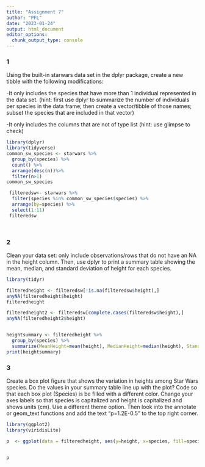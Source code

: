 ```yaml
---
title: "Assignment 7"
author: "PFL"
date: "2023-01-24"
output: html_document
editor_options: 
  chunk_output_type: console
---
```


### 1

Using the built-in starwars data set in the dplyr package, create a new tibble with the following modifications:

-It only includes the species that have more than 1 individual represented in the data set. (hint: first use dplyr to summarize the number of individuals per species in the data frame; then create a vector/tibble of those names; subset the species that are included in that vector)

-It only includes the columns that are not of type list (hint: use glimpse to check)

```r
library(dplyr)
library(tidyverse)
common_sw_species <- starwars %>%
  group_by(species) %>%
  count() %>%
  arrange(desc(n))%>%
  filter(n>1)
common_sw_species

 filteredsw<- starwars %>%
  filter(species %in% common_sw_species$species) %>%
  arrange(by=species) %>%
  select(1:11)
 filteredsw




```

### 2  
Clean your data set: only include observations/rows that do not have an NA in the height column. Then, use dplyr to print a summary table showing the mean, median, and standard deviation of height for each species.

```r
library(tidyr)

filteredheight <- filteredsw[!is.na(filteredsw$height),] 
anyNA(filteredheight$height)
filteredheight

filteredheight2 <- filteredsw[complete.cases(filteredsw$height),] 
anyNA(filteredheight2$height)


heightsummary <- filteredheight %>%
  group_by(species) %>%
  summarize(MeanHeight=mean(height), MedianHeight=median(height), StandardDeviation=sd(height))
print(heightsummary)


```

### 3  
Create a box plot figure that shows the variation in heights among Star Wars species. Do the values in your summary table line up with the plot? Code so that each box plot (Species) is be filled with a different color. Change your axes labels so that species is capitalized and height is capitalized and shows units (cm). Use a different theme option. Then look into the annotate or geom_text functions and add the text “p=1.2E-0.5” to the top right corner.

```r
library(ggplot2)
library(viridisLite)

p  <- ggplot(data = filteredheight, aes(y=height, x=species, fill=species)) + geom_boxplot() + xlab("Species") + ylab("Height (cm)") + scale_fill_manual(values=c("gold", "pink", "tan", "blue", "white", "red", "brown", "black", "green")) + theme_bw() + annotate("text", x=8, y=220, label="p=1.2E-0.5")


p


```


